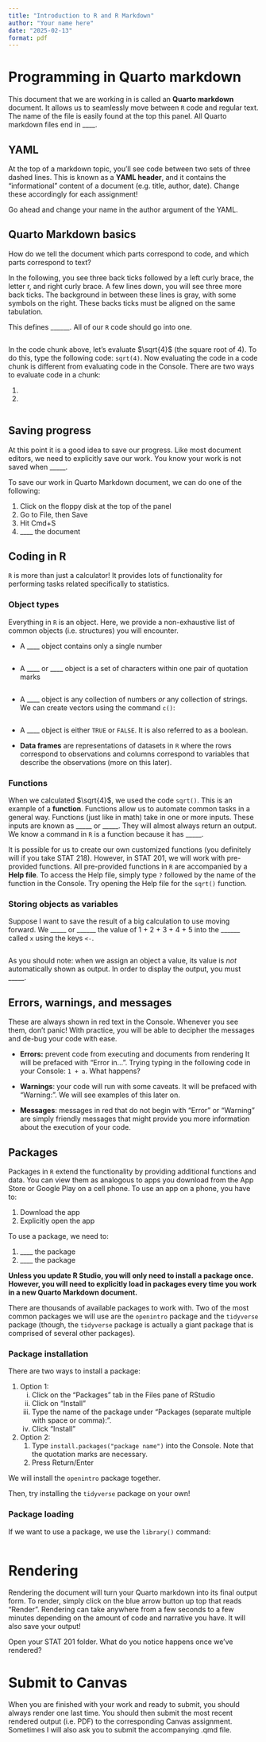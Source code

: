 ```yaml
---
title: "Introduction to R and R Markdown"
author: "Your name here"
date: "2025-02-13"
format: pdf
---
```


# Programming in Quarto markdown

This document that we are working in is called an **Quarto markdown** document. It allows us to seamlessly move between `R` code and regular text. The name of the file is easily found at the top this panel. All Quarto markdown files end in \_\_\_\_.

## YAML

At the top of a markdown topic, you'll see code between two sets of three dashed lines. This is known as a **YAML header**, and it contains the "informational" content of a document (e.g. title, author, date). Change these accordingly for each assignment!

Go ahead and change your name in the author argument of the YAML.

## Quarto Markdown basics

How do we tell the document which parts correspond to code, and which parts correspond to text?

In the following, you see three back ticks followed by a left curly brace, the letter r, and right curly brace. A few lines down, you will see three more back ticks. The background in between these lines is gray, with some symbols on the right. These backs ticks must be aligned on the same tabulation.

This defines \_\_\_\_\_\_. All of our `R` code should go into one.

```r

```

In the code chunk above, let's evaluate $\sqrt{4}$ (the square root of 4). To do this, type the following code: `sqrt(4)`. Now evaluating the code in a code chunk is different from evaluating code in the Console. There are two ways to evaluate code in a chunk:

1.

2.

```r

```

## Saving progress

At this point it is a good idea to save our progress. Like most document editors, we need to explicitly save our work. You know your work is not saved when \_\_\_\_\_.

To save our work in Quarto Markdown document, we can do one of the following:

1.  Click on the floppy disk at the top of the panel
2.  Go to File, then Save
3.  Hit Cmd+S
4.  \_\_\_\_ the document

## Coding in R

`R` is more than just a calculator! It provides lots of functionality for performing tasks related specifically to statistics.

### Object types

Everything in `R` is an object. Here, we provide a non-exhaustive list of common objects (i.e. structures) you will encounter.

-   A \_\_\_\_ object contains only a single number

```r

```

-   A \_\_\_\_ or \_\_\_\_ object is a set of characters within one pair of quotation marks

```r

```

-   A \_\_\_\_ object is any collection of numbers *or* any collection of strings. We can create vectors using the command `c()`:

```r

```

-   A \_\_\_\_ object is either `TRUE` or `FALSE`. It is also referred to as a boolean.

-   **Data frames** are representations of datasets in `R` where the rows correspond to observations and columns correspond to variables that describe the observations (more on this later).

### Functions

When we calculated $\sqrt{4}$, we used the code `sqrt()`. This is an example of a **function**. Functions allow us to automate common tasks in a general way. Functions (just like in math) take in one or more inputs. These inputs are known as \_\_\_\_\_ or \_\_\_\_\_. They will almost always return an output. We know a command in `R` is a function because it has \_\_\_\_\_.

It is possible for us to create our own customized functions (you definitely will if you take STAT 218). However, in STAT 201, we will work with pre-provided functions. All pre-provided functions in `R` are accompanied by a **Help file**. To access the Help file, simply type `?` followed by the name of the function in the Console. Try opening the Help file for the `sqrt()` function.


### Storing objects as variables

Suppose I want to save the result of a big calculation to use moving forward. We \_\_\_\_\_ or \_\_\_\_\_\_ the value of 1 + 2 + 3 + 4 + 5 into the \_\_\_\_\_\_ called `x` using the keys `<-`.

```r

```

As you should note: when we assign an object a value, its value is *not* automatically shown as output. In order to display the output, you must \_\_\_\_\_.

## Errors, warnings, and messages

These are always shown in red text in the Console. Whenever you see them, don't panic! With practice, you will be able to decipher the messages and de-bug your code with ease.

-   **Errors:** prevent code from executing and documents from rendering It will be prefaced with "Error in...". Trying typing in the following code in your Console: `1 + a`. What happens?

-   **Warnings**: your code will run with some caveats. It will be prefaced with "Warning: ". We will see examples of this later on.

-   **Messages**: messages in red that do not begin with "Error" or "Warning" are simply friendly messages that might provide you more information about the execution of your code.

## Packages

Packages in `R` extend the functionality by providing additional functions and data. You can view them as analogous to apps you download from the App Store or Google Play on a cell phone. To use an app on a phone, you have to:

1.  Download the app
2.  Explicitly open the app

To use a package, we need to:

1.  \_\_\_\_ the package
2.  \_\_\_\_ the package

**Unless you update R Studio, you will only need to install a package once. However, you will need to explicitly load in packages every time you work in a new Quarto Markdown document.**

There are thousands of available packages to work with. Two of the most common packages we will use are the `openintro` package and the `tidyverse` package (though, the `tidyverse` package is actually a giant package that is comprised of several other packages).

### Package installation

There are two ways to install a package:

1.  Option 1:
    i.  Click on the "Packages" tab in the Files pane of RStudio
    ii. Click on "Install"
    iii. Type the name of the package under “Packages (separate multiple with space or comma):”.
    iv. Click "Install"
2.  Option 2:
    1.  Type `install.packages("package name")` into the Console. Note that the quotation marks are necessary.
    2.  Press Return/Enter

We will install the `openintro` package together.

Then, try installing the `tidyverse` package on your own!

### Package loading

If we want to use a package, we use the `library()` command:

```r

```

# Rendering

Rendering the document will turn your Quarto markdown into its final output form. To render, simply click on the blue arrow button up top that reads "Render". Rendering can take anywhere from a few seconds to a few minutes depending on the amount of code and narrative you have. It will also save your output!

Open your STAT 201 folder. What do you notice happens once we've rendered?

# Submit to Canvas

When you are finished with your work and ready to submit, you should always render one last time. You should then submit the most recent rendered output (i.e. PDF) to the corresponding Canvas assignment. Sometimes I will also ask you to submit the accompanying .qmd file.
